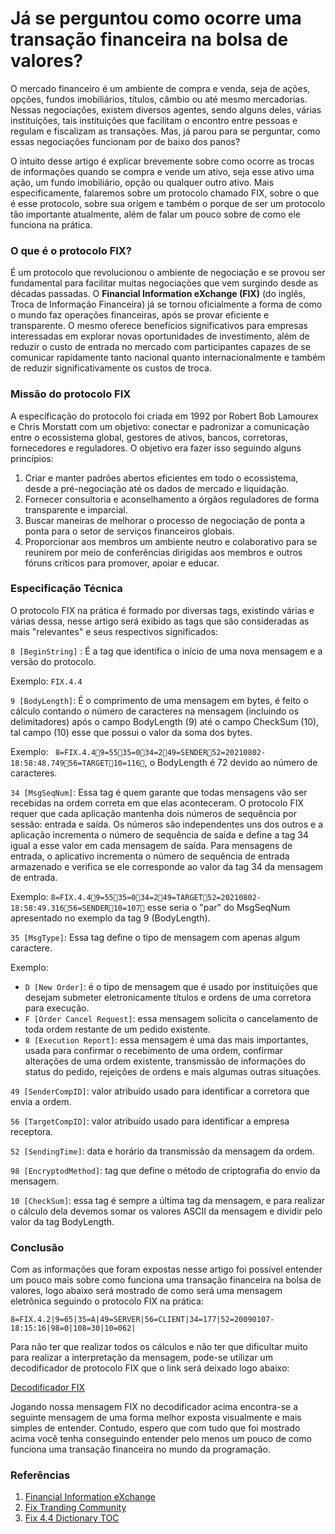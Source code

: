 # Já se perguntou como ocorre uma transação financeira na bolsa de valores?

O mercado financeiro é um ambiente de compra e venda, seja de ações, opções, fundos imobiliários, títulos, câmbio ou até mesmo mercadorias. Nessas negociações, existem diversos agentes, sendo alguns deles, várias instituições, tais instituições que facilitam o encontro entre pessoas e regulam e fiscalizam as transações.  Mas, já parou para se perguntar, como essas negociações funcionam por de baixo dos panos?

O intuito desse artigo é explicar brevemente sobre como ocorre as trocas de informações quando se compra e vende um ativo, seja esse ativo uma ação, um fundo imobiliário, opção ou qualquer outro ativo.  Mais especificamente, falaremos sobre um protocolo chamado FIX, sobre o que é esse protocolo, sobre sua origem e também o porque de ser um protocolo tão importante atualmente, além de falar um pouco sobre de como ele funciona na prática.

### O que é o protocolo FIX? 

É um protocolo que revolucionou o ambiente de negociação e se provou ser fundamental para facilitar muitas negociações que vem surgindo desde as décadas passadas. O **Financial Information eXchange (FIX)** (do inglês, Troca de Informação Financeira) já se tornou oficialmente a forma de como o mundo faz operações financeiras, após se provar eficiente e transparente. O mesmo oferece benefícios significativos para empresas interessadas em explorar novas oportunidades de investimento, além de reduzir o custo de entrada no mercado com participantes capazes de se comunicar rapidamente tanto nacional quanto internacionalmente e também de reduzir significativamente os custos de troca.

### Missão do protocolo FIX

A especificação do protocolo foi criada em 1992 por Robert Bob Lamourex e Chris Morstatt com um objetivo: conectar e padronizar a comunicação entre o ecossistema global, gestores de ativos, bancos, corretoras, fornecedores e reguladores. O objetivo era fazer isso seguindo alguns princípios:

1. Criar e manter padrões abertos eficientes em todo o ecossistema, desde a pré-negociação até os dados de mercado e liquidação.
2. Fornecer consultoria e aconselhamento a órgãos reguladores de forma transparente e imparcial.
3. Buscar maneiras de melhorar o processo de negociação de ponta a ponta para o setor de serviços financeiros globais.
4. Proporcionar aos membros um ambiente neutro e colaborativo para se reunirem por meio de conferências dirigidas aos membros e outros fóruns críticos para promover, apoiar e educar.

### Especificação Técnica

O protocolo FIX na prática é formado por diversas tags, existindo várias e várias dessa, nesse artigo será exibido as tags que são consideradas as mais "relevantes" e seus respectivos significados:

`8 [BeginString]` : É a tag que identifica o início de uma nova mensagem e a versão do protocolo.

Exemplo: `FIX.4.4`

`9 [BodyLength]`: É o comprimento de uma mensagem em bytes, é feito o cálculo contando o número de caracteres na mensagem (incluindo os delimitadores) após o campo BodyLength (9) até o campo CheckSum (10), tal campo (10) esse que possui o valor da soma dos bytes.

Exemplo: ` 8=FIX.4.49=5535=034=249=SENDER52=20210802-18:58:48.74956=TARGET10=116`, o BodyLength é 72 devido ao número de caracteres.

`34 [MsgSeqNum]`: Essa tag é quem garante que todas mensagens vão ser recebidas na ordem correta em que elas aconteceram. O protocolo FIX requer que cada aplicação mantenha dois números de sequência por sessão: entrada e saída. Os números são independentes uns dos outros e a aplicação incrementa o número de sequência de saída e define a tag 34 igual a esse valor em cada mensagem de saída. Para mensagens de entrada, o aplicativo incrementa o número de sequência de entrada armazenado e verifica se ele corresponde ao valor da tag 34 da mensagem de entrada.

Exemplo:  `8=FIX.4.49=5535=034=249=TARGET52=20210802-18:58:49.31656=SENDER10=107`  esse seria o "par" do MsgSeqNum apresentado no exemplo da tag 9 (BodyLength).

`35 [MsgType]`: Essa tag define o tipo de mensagem com apenas algum caractere.

Exemplo:

- `D [New Order]`: é o tipo de mensagem que é usado por instituições que desejam submeter eletronicamente títulos e ordens de uma corretora para execução.
- `F [Order Cancel Request]`: essa mensagem solicita o cancelamento de toda ordem restante de um pedido existente.
- `8 [Execution Report]`: essa mensagem é uma das mais importantes, usada para confirmar o recebimento de uma ordem, confirmar alterações de uma ordem existente, transmissão de informações do status do pedido, rejeições de ordens e mais algumas outras situações.

`49 [SenderCompID]`: valor atribuído usado para identificar a corretora que envia a ordem.

`56 [TargetCompID]`:  valor atribuído usado para identificar a empresa receptora.

`52 [SendingTime]`: data e horário da transmissão da mensagem da ordem.

`98 [EncryptodMethod]`: tag que define o método de criptografia do envio da mensagem.

`10 [CheckSum]`: essa tag é sempre a última tag da mensagem, e para realizar o cálculo dela devemos somar os valores ASCII da mensagem e dividir pelo valor da tag BodyLength.

### Conclusão 

Com as informações que foram expostas nesse artigo foi possível entender um pouco mais sobre como funciona uma transação financeira na bolsa de valores, logo abaixo será mostrado de como será uma mensagem eletrônica seguindo o protocolo FIX na prática:

`8=FIX.4.2|9=65|35=A|49=SERVER|56=CLIENT|34=177|52=20090107-18:15:16|98=0|108=30|10=062|`

Para não ter que realizar todos os cálculos e não ter que dificultar muito para realizar a interpretação da mensagem, pode-se utilizar um decodificador de protocolo FIX que o link será deixado logo abaixo:

[Decodificador FIX](https://drewnoakes.com/fix-decoder/#)

Jogando nossa mensagem FIX no decodificador acima encontra-se a seguinte mensagem de uma forma melhor exposta visualmente e mais simples de entender. Contudo, espero que com tudo que foi mostrado acima você tenha conseguindo entender pelo menos um pouco de como funciona uma transação financeira no mundo da programação.

### Referências

1. [Financial Information eXchange](https://pt.wikipedia.org/wiki/Financial_Information_eXchange)
2. [Fix Tranding Community](https://www.fixtrading.org/)
3. [Fix 4.4 Dictionary TOC](https://btobits.com/fixopaedia/fixdic44/index.html)

